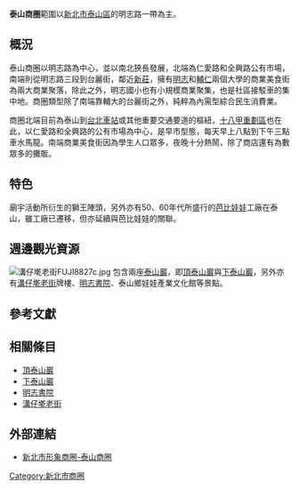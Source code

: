 {{copy to wikia}}
'''泰山商圈'''範圍以[[新北市|新北市]][[泰山區_(新北市)|泰山區]]的明志路一帶為主。

==概況==
泰山商圈以明志路為中心，並以南北狹長發展，北端為仁愛路和全興路公有市場，南端則從明志路三段到台麗街，鄰近[[新莊區|新莊]]，擁有[[明志大學|明志]]和[[輔仁大學|輔仁]]兩個大學的商業美食街為兩大商業聚落，除此之外，明志國小也有小規模商業聚集，也是社區接駁車的集中地。商圈類型除了南端靠輔大的台麗街之外，純粹為內需型綜合民生消費業。

商圈北端目前為泰山到[[台北車站|台北車站]]或其他重要交通要道的樞紐，[[十八甲重劃區|十八甲重劃區]]也在此，以仁愛路和全興路的公有市場為中心，是早市型態，每天早上八點到下午三點車水馬龍。南端商業美食街因為學生人口眾多，夜晚十分熱鬧，除了商店還有為數眾多的攤販。

==特色==
廟宇活動所衍生的獅王陣頭，另外亦有50、60年代所盛行的[[芭比娃娃|芭比娃娃]]工廠在泰山，雖工廠已遷移，但亦延續與芭比娃娃的關聯。

==週邊觀光資源==
[[File:溝仔墘老街FUJI8827c.jpg|thumb]]
包含兩座[[泰山巖|泰山巖]]，即[[頂泰山巖|頂泰山巖]]與[[下泰山巖|下泰山巖]]，另外亦有[[溝仔墘老街|溝仔墘老街]]牌樓、[[明志書院|明志書院]]、泰山鄉娃娃產業文化館等景點。

==參考文獻==


<div class="references-small">
<references></references>
</div>


==相關條目==

*[[頂泰山巖|頂泰山巖]]
*[[下泰山巖|下泰山巖]]
*[[明志書院|明志書院]]
* [[溝仔墘老街|溝仔墘老街]]



==外部連結==
*[https://web.archive.org/web/20110713035447/http://www.shoppingareas.ntpc.gov.tw/_file/1454/SG/40993/D10000001454000017.html 新北市形象商圈-泰山商圈]


{{台灣小作品}}
{{新北市商圈}}
[[Category:新北市商圈|Category:新北市商圈]]